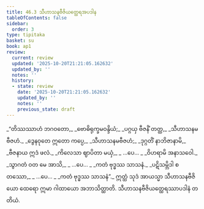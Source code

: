 ```yaml
---
title: 46.3 သီဟာသနဗီဇိယတ္ထေရအပဒါန
tableOfContents: false
sidebar:
  order: 3
type: tipitaka
basket: su
book: ap1
review:
  current: review
  updated: '2025-10-20T21:21:05.162632'
  updated_by: ''
  notes: ''
  history:
  - state: review
    date: '2025-10-20T21:21:05.162632'
    updated_by: ''
    notes: ''
    previous_state: draft
---
```



<DynamicBreadcrumb />


<ReviewStatus review={frontmatter.review} showDetails={true} />

<HypothesisAnnotation frontmatter={frontmatter} />

<Division number="17" book="ap1" e="ch" v="20" p="430">

<Paragraph number="5899" type="verses" book="ap1">
_“တိဿဿာဟံ ဘဂဝတော,_  
_ဗောဓိရုက္ခမဝန္ဒိယံ;_  
_ပဂ္ဂယှ ဗီဇနိံ တတ္ထ,_  
_သီဟာသနမဗီဇဟံ._  

</Paragraph>

</Division>
<Division number="18" book="ap1" e="ch" v="20" p="430">

<Paragraph number="5900" type="verses" book="ap1">
_ဒွေနဝုတေ ဣတော ကပ္ပေ,_  
_သီဟာသနမဗီဇဟံ;_  
_ဒုဂ္ဂတိံ နာဘိဇာနာမိ,_  
_ဗီဇနာယ ဣဒံ ဖလံ._  

</Paragraph>

</Division>
<Division number="19" book="ap1" e="ch" v="20" p="430">

<Paragraph number="5901" type="verses" book="ap1">
_ကိလေသာ ဈာပိတာ မယှံ,_  
_ …ပေ… _  
_ဝိဟရာမိ အနာသဝေါ._  

</Paragraph>

</Division>
<Division number="20" book="ap1" e="ch" v="20" p="430">

<Paragraph number="5902" type="verses" book="ap1">
_သွာဂတံ ဝတ မေ အာသိ,_  
_ …ပေ… _  
_ကတံ ဗုဒ္ဓဿ သာသနံ._  

</Paragraph>

</Division>
<Division number="21" book="ap1" e="ch" v="20" p="430">

<Paragraph number="5903" type="verses" book="ap1">
_ပဋိသမ္ဘိဒါ စတဿော,_  
_ …ပေ… _  
_ကတံ ဗုဒ္ဓဿ သာသနံ”._  

</Paragraph>

<Paragraph number="5904" book="ap1">
ဣတ္ထံ သုဒံ အာယသ္မာ သီဟာသနဗီဇိယော ထေရော ဣမာ ဂါထာယော အဘာသိတ္ထာတိ.

</Paragraph>
</Division>

<Paragraph number="5905" type="center" book="ap1">
သီဟာသနဗီဇိယတ္ထေရဿာပဒါနံ တတိယံ.
</Paragraph>